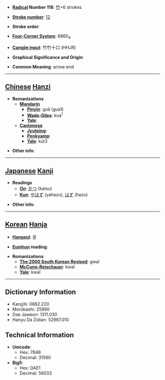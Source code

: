 * '''[[Wiktionary:Chinese radical index| Radical]] Number 118''': [[Wiktionary:Chinese radical index 竹|竹]]+6 strokes

* '''[[Wiktionary:Chinese total strokes index|Stroke number]]''': [[Wiktionary:Chinese total strokes index 12|12]]

* '''Stroke order''': 

* '''[[Wiktionary:Chinese four corner index|Four-Corner System]]''': 8860<sub>4</sub>

* '''[[Wiktionary:Chinese Cangjie index|Cangjie input]]''': 竹竹十口 (HHJR)

* '''Graphical Significance and Origin''': 

* '''Common Meaning''': arrow end

----

== [[Chinese]] [[Hanzi]] ==

* '''Romanizations'''
** '''[[Mandarin]]'''
*** '''[[Pinyin]]''': guā (gua1)
*** '''[[Wade-Giles]]''': kua<sup>1</sup>
*** '''[[Yale]]''': 
** '''[[Cantonese]]'''
*** '''[[Jyutping]]''':
*** '''[[Penkyamp]]''': 
*** '''[[Yale]]''': kut3

* '''Other info''': 

----

== [[Japanese]] [[Kanji]] ==

* '''Readings'''
** '''[[On]]''': [[かつ]] (katsu)
** '''[[Kun]]''': [[やはず]] (yahazu), [[はず]] (hazu)

* '''Other info''':  

----

== [[Korean]] [[Hanja]] ==

* '''[[Hangeul]]''': 괄

* '''[[Eumhun]] reading''': 

* '''Romanizations'''
** '''[[The 2000 South Korean Revised Romanization|The 2000 South Korean Revised]]''': gwal
** '''[[McCune-Reischauer]]''': kwal
** '''[[Yale]]''': kwal

----

== Dictionary Information ==

* KangXi: 0882.220
* Morobashi: 25990
* Dae Jaweon: 1311.030
* Hanyu Da Zidian: 52967.010

== Technical Information ==

* '''Unicode''':
** Hex: 7B48
** Decimal: 31560
* '''Big5''':
** Hex: DAE1
** Decimal: 56033